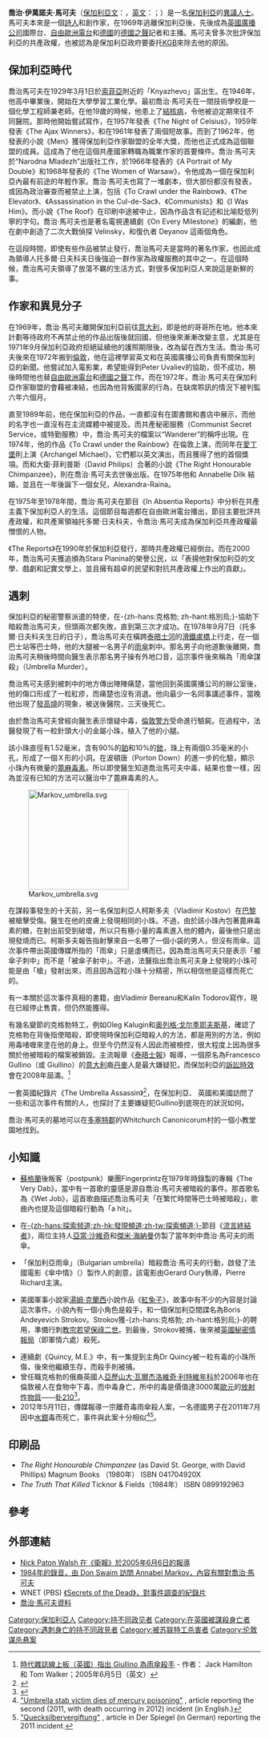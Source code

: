 {{rough translation}}
{{noteTA
|1=zh-hans:克格勃; zh-hant:格別烏;
}}
{{Infobox person
| name                      = '''Georgi Markov'''
| image                     =  Gmarkov.jpg
| image_size                = 
| caption                   = 
| birth_name                = 
|birth_date={{Birth date|mf=yes|1929|3|1}}
|birth_place= {{nowrap|[[保加利亞王國|保加利亞王國]][[索菲亞|索菲亞]]}}
|death_date={{Death date and age|mf=yes|1978|9|11|1929|3|1}}
|death_place= {{nowrap|[[英國|英國]][[伦敦|伦敦]][[巴勒姆|巴勒姆]]}}
| occupation                = Writer, dissident
| notable_works             = ''The Truth that Killed''
| style                     = 
| influences                =  
| spouse                    =  
| module                    =  
| box_width                 = 
}}

'''喬治·伊萬諾夫·馬可夫'''（[[保加利亞文|保加利亞文]]：{{lang|bg|Георги Иванов Марков}}，[[英文|英文]]：{{lang|en|Georgi Ivanov Markov}}；{{bd|1929年|3月1日|1978年|9月11日|catIdx=Markov}}）是一名[[保加利亞|保加利亞]]的[[持不同政見者|異議人士]]。馬可夫本來是一個[[詩人|詩人]]和創作家，在1969年逃離保加利亞後，先後成為[[英國廣播公司|英國廣播公司]]國際台、[[自由歐洲電台|自由歐洲電台]]和[[德國|德國]]的[[德國之聲|德國之聲]]記者和主播。馬可夫曾多次批評保加利亞的共產政權，也被認為是保加利亞政府要委托[[KGB|KGB]]來除去他的原因。

==保加利亞時代==
喬治馬可夫在1929年3月1日於[[索菲亞|索菲亞]]附近的「Knyazhevo」區出生。在1946年，他高中畢業後，開始在大學學習工業化學。最初喬治·馬可夫在一間技術學校是一個化學工程師兼老師。在他19歲的時候，他患上了[[結核病|結核病]]，令他被迫定期來往不同醫院。那時他開始嘗試寫作，在1957年發表《The Night of Celsius》，1959年發表《The Ajax Winners》，和在1961年發表了兩個短故事。而到了1962年，他發表的小說《Men》獲得保加利亞作家聯盟的全年大獎，而他也正式成為這個聯盟的成員。這成為了他在這個共產國家轉職為職業作家的首要條件。喬治·馬可夫於“Narodna Mladezh”出版社工作，於1966年發表的《A Portrait of My Double》和1968年發表的《The Women of Warsaw》，令他成為一個在保加利亞內最有前途的年輕作家。喬治·馬可夫也寫了一堆劇本，但大部份都沒有發表，或因為政治審查而被禁止上演，包括《To Crawl under the Rainbow》、《The Elevator》、《Assassination in the Cul-de-Sac》、《Communists》和《I Was Him》。而小說《The Roof》在印刷中途被中止，因為作品含有記述和比喻貶低列寧的字句。喬治·馬可夫也是著名電視連續劇《On Every Milestone》的編劇，他在劇中創造了二次大戰偵探 Velinsky，和復仇者 Deyanov 這兩個角色。

在這段時間，即使有些作品被禁止發行，喬治馬可夫是當時的著名作家，也因此成為領導人托多爾·日夫科夫日後強迫一群作家為政權服務的其中之一。在這個時候，喬治馬可夫領導了放蕩不羈的生活方式，對很多保加利亞人來說這是新鮮的事。

==作家和異見分子==
在1969年，喬治·馬可夫離開保加利亞前往[[意大利|意大利]]，即是他的哥哥所在地。他本來計劃等待政府不再禁止他的作品出版後就回國，但他後來漸漸改變主意，尤其是在1971年9月保加利亞政府拒絕延續他的護照期限後，改為留在西方生活。喬治·馬可夫後來在1972年搬到[[倫敦|倫敦]]，他在這裡學習英文和在英國廣播公司負責有關保加利亞的新聞。他嘗試加入電影業，希望能得到Peter Uvaliev的協助，但不成功，稍後時間他也替[[自由歐洲電台|自由歐洲電台]]和[[德國之聲|德國之聲]]工作。而在1972年，喬治·馬可夫在保加利亞作家聯盟的會藉被凍結，也因為他背叛國家的行為，在缺席聆訊的情況下被判監六年六個月。
     
直至1989年前，他在保加利亞的作品，一直都沒有在圖書館和書店中展示，而他的名字也一直沒有在主流媒體中被提及。而共產秘密服務（Communist Secret Service，或特勤服務）中，喬治·馬可夫的檔案以“Wanderer”的稱呼出現。在1974年，他的作品《To Crawl under the Rainbow》在倫敦上演，而同年在[[愛丁堡|愛丁堡]]則上演《Archangel Michael》，它們都以英文演出，而且獲得了他的首個獎項。而和大衛·菲利普斯（David Philips）合著的小說《The Right Honourable Chimpanzee》，則在喬治·馬可夫去世後出版。在1975年他和 Annabelle Dilk 結婚，並且在一年後誕下一個女兒，Alexandra-Raina。

在1975年至1978年間，喬治·馬可夫在節目《In Absentia Reports》中分析在共產主義下保加利亞人的生活。這個節目每週都在自由歐洲電台播出，節目主要批評共產政權，和共產黨領袖托多爾·日夫科夫，令喬治·馬可夫成為保加利亞共產政權最憎恨的人物。

《The Reports》在1990年於保加利亞發行，那時共產政權已經倒台。而在2000年，喬治馬可夫獲追頒為Stara Planina的榮譽公民，以「表揚他對保加利亞的文學、戲劇和記實文學上，並且擁有超卓的民望和對抗共產政權上作出的貢獻」。

==遇刺==
保加利亞的秘密警察派遣的特使，在-{zh-hans:克格勃; zh-hant:格別烏;}-協助下暗殺喬治馬可夫，但頭兩次都失敗，直到第三次才成功。在1978年9月7日（托多爾·日夫科夫生日的日子），喬治馬可夫在橫跨[[泰晤士河|泰晤士河]]的[[滑鐵盧橋|滑鐵盧橋]]上行走，在一個巴士站等巴士時，他的大腿被一名男子的[[雨傘|雨傘]]刺中。那名男子向他道歉後離開，喬治馬可夫稍後時間向醫生表示那名男子操有外地口音，這宗事件後來稱為「雨傘謀殺」（Umbrella Murder）。 

喬治馬可夫感到被刺中的地方傳出陣陣痛楚，當他回到英國廣播公司的辦公室後，他的傷口形成了一粒紅疹，而痛楚也沒有消退。他向最少一名同事講述事件，當晚他出現了[[發高燒|發高燒]]的現象，被送後醫院，三天後死亡。

由於喬治馬可夫曾經向醫生表示懷疑中毒，[[倫敦警方|倫敦警方]]受命進行驗屍。在過程中，法醫發現了有一粒針頭大小的金屬小珠，植入了他的小腿。

該小珠直徑有1.52毫米，含有90%的[[鉑|鉑]]和10%的[[銥|銥]]，珠上有兩個0.35毫米的小孔，形成了一個Ｘ形的小洞。在波頓唐（Porton Down）的進一步的化驗，顯示小珠內有微量的[[蓖麻毒素|蓖麻毒素]]。所以即使醫生知道喬治馬可夫中毒，結果也會一樣，因為並沒有已知的方法可以醫治中了蓖麻毒素的人。

[[File:Markov_umbrella.svg|200px]]

在謀殺事發生的十天前，另一名保加利亞人柯斯多夫（Vladimir Kostov）在[[巴黎|巴黎]]被槍擊受傷。醫生在他的皮膚上發現相同的小珠。不過，由於該小珠內包著蓖麻毒素的糖，在射出前受到破壞，所以只有極小量的毒素進入他的體內，最後他只是出現發燒而已。柯斯多夫報告指射擊來自一名帶了一個小袋的男人，但沒有雨傘。這次事件帶出英國傳媒所指的「雨傘」只是虛構而已，因為喬治馬可夫只是表示「被傘子刺中」而不是「被傘子射中」。不過，法醫指出喬治馬可夫身上發現的小珠可能是由「槍」發射出來，而且因為這粒小珠十分精密，所以相信他是這樣而死亡的。

有一本關於這次事件真相的書籍，由Vladimir Bereanu和Kalin Todorov寫作，現在已經停止售賣，但仍然能獲得。

有幾名變節的克格勃特工，例如Oleg Kalugin和[[奥列格·戈尔季耶夫斯基|奥列格·戈尔季耶夫斯基]]，確認了克格勃在背後指使暗殺，即使現時保加利亞暗殺人的方法，都是用別的方法，例如用毒啫喱來塗在他的身上。但至今仍然沒有人因此而被檢控，很大程度上因為很多關於他被暗殺的檔案被銷毀。主流報章《[[泰晤士報|泰晤士報]]》報導，一個原名為Francesco Gullino（或 Giullino）的[[意大利|意大利]]裔[[丹麥|丹麥]]人是最大嫌疑犯，而保加利亞的[[訴訟時效|訴訟時效]]會在2008年屆滿。<ref>[http://www.timesonline.co.uk/article/0,,2087-1641567,00.html 時代雜誌線上板（英國）指出 Giullino 為雨傘殺手] {{Wayback|url=http://www.timesonline.co.uk/article/0,,2087-1641567,00.html |date=20200603110636 }} - 作者： Jack Hamilton 和 Tom Walker；2005年6月5日（英文）</ref>

一套英國紀錄片《The Umbrella Assassin》<ref>{{Cite web |url=http://www.five.tv/programmes/revealed/umbrella/ |title=''The Umbrella Assassin'' |accessdate=2006-11-29 |archive-date=2007-09-29 |archive-url=https://web.archive.org/web/20070929091345/http://www.five.tv/programmes/revealed/umbrella/ |dead-url=yes }}</ref>，在保加利亞、 英國和美國訪問了一些和這次事件有關的人，也探討了主要嫌疑犯Gullino到底現在的狀況如何。

喬治·馬可夫的墓地可以在[[多塞特郡|多塞特郡]]的Whitchurch Canonicorum村的一個小教堂園地找到。

==小知識==
*[[蘇格蘭|蘇格蘭]]後叛客（postpunk）樂團Fingerprintz在1979年時錄製的專輯《The Very Dab》，當中有一首歌的靈感是源自喬治·馬可夫被暗殺的事件。那首歌名為《Wet Job》，這首歌曲描述喬治馬可夫「在繁忙時間等巴士時被暗殺」，歌曲內也提及這個暗殺行動為「a hit」。

*在[[發現頻道|-{zh-hans:探索频道;zh-hk:發現頻道;zh-tw:探索頻道;}-]]節目《[[流言終結者|流言終結者]]》，兩位主持人[[亞當·沙維奇|亞當·沙維奇]]和[[傑米·海納曼|傑米·海納曼]]仿製了當年刺中喬治·馬可夫的雨傘。

*「保加利亞雨傘」（Bulgarian umbrella）暗殺喬治·馬可夫的行動，啟發了法國電影《傘中情》（''{{lang|fr|Le coup de parapluie}}''）製作人的創意，該電影由Gerard Oury執導，Pierre Richard主演。

*美國軍事小說家[[湯姆·克蘭西|湯姆·克蘭西]]小說作品《[[紅兔子|紅兔子]]》，故事中有不少的內容是討論這次事件。小說內有一個小角色是殺手，和一個保加利亞間諜名為Boris Andeyevich Strokov。Strokov獲-{zh-hans:克格勃; zh-hant:格別烏;}-的聘用，準備行刺[[教宗|教宗]][[若望保祿二世|若望保祿二世]]。到最後，Strokov被捕，後來被[[英國秘密情報局|英國秘密情報局]]（即軍情六處）殺死。

*連續劇《Quincy, M.E.》中，有一集提到主角Dr Quincy被一粒有毒的小珠所傷，後來他繼續生存，而殺手則被捕。
*曾任職克格勃的俄裔英國人[[亞歷山大·瓦爾杰洛維奇·利特維年科|亞歷山大·瓦爾杰洛維奇·利特維年科]]於2006年也在倫敦被人在食物中下毒，而中毒身亡，所中的毒是價值達3000萬[[歐元|歐元]]的[[放射性|放射性物質]]——[[釙|釙210]]<ref>{{Cite web |url=http://world.people.com.cn/GB/1029/42356/5128016.html |title=俄叛逃特工体内钋价近三千万欧元 可毒死百余人--国际--人民网 |access-date=2013-07-12 |archive-url=https://web.archive.org/web/20111001010241/http://world.people.com.cn/GB/1029/42356/5128016.html |archive-date=2011-10-01 |dead-url=yes }}</ref>。
*2012年5月11日，傳媒報導一宗離奇毒雨傘殺人案，一名德國男子在2011年7月因中[[水銀|水銀]]毒而死亡，事件與此案十分相似<ref>[http://www.thelocal.de/society/20120511-42495.html "Umbrella stab victim dies of mercury poisoning"] {{Wayback|url=http://www.thelocal.de/society/20120511-42495.html |date=20210111021315 }}, article reporting the second (2011, with death occurring in 2012) incident (in English.)</ref><ref>[http://www.spiegel.de/panorama/justiz/quecksilbervergiftung-mann-stirbt-nach-angrif-mit-spritze-in-hannover-a-832677.html "Quecksilbervergiftung"] {{Wayback|url=http://www.spiegel.de/panorama/justiz/quecksilbervergiftung-mann-stirbt-nach-angrif-mit-spritze-in-hannover-a-832677.html |date=20210111021324 }}, article in Der Spiegel (in German) reporting the 2011 incident.</ref>。

==印刷品==
* ''The Right Honourable Chimpanzee'' (as David St. George, with David Phillips) Magnum Books （1980年） ISBN 041704920X
* ''The Truth That Killed'' Ticknor & Fields（1984年） ISBN 0899192963

==參考==
<div class="references-small">
<references/>
</div>

==外部連結==
*[http://www.guardian.co.uk/international/story/0,,1499899,00.html Nick Paton Walsh 在《衛報》於2005年6月6日的報導]{{Wayback|url=http://www.guardian.co.uk/international/story/0,,1499899,00.html |date=20071224182312 }}
*[https://web.archive.org/web/20061001153233/http://wiredforbooks.org/annabelmarkov/ 1984年的錄音，由 Don Swaim 訪問 Annabel Markov，內容有關對喬治·馬可夫]
* WNET (PBS) [http://www.pbs.org/wnet/secrets/case_umbrella/index.html 《Secrets of the Dead》，對事件調查的紀錄片]{{Wayback|url=http://www.pbs.org/wnet/secrets/case_umbrella/index.html |date=20061005004455 }}
*[https://web.archive.org/web/20061013001331/http://www.portfolio.mvm.ed.ac.uk/studentwebs/session2/group12/georgie.htm 喬治·馬可夫資料]

{{Authority control}}
{{DEFAULTSORT:Markov}}
[[Category:保加利亞人|Category:保加利亞人]]
[[Category:持不同政见者|Category:持不同政见者]]
[[Category:在英國被謀殺身亡者|Category:在英國被謀殺身亡者]]
[[Category:遇刺身亡的持不同政見者|Category:遇刺身亡的持不同政見者]]
[[Category:被苏联特工杀害者|Category:被苏联特工杀害者]]
[[Category:伦敦谋杀悬案|Category:伦敦谋杀悬案]]